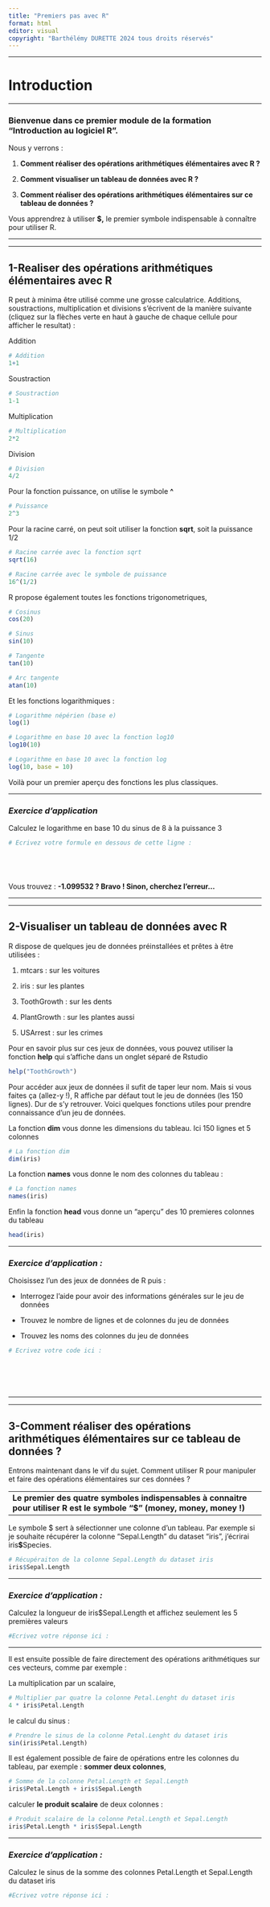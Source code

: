 ```yaml
---
title: "Premiers pas avec R"
format: html
editor: visual
copyright: "Barthélémy DURETTE 2024 tous droits réservés"
---
```


------------------------------------------------------------------------

# Introduction

------------------------------------------------------------------------

### Bienvenue dans ce premier module de la formation "Introduction au logiciel R".

Nous y verrons :

1.  **Comment réaliser des opérations arithmétiques élémentaires avec R ?**

2.  **Comment visualiser un tableau de données avec R ?**

3.  **Comment réaliser des opérations arithmétiques élémentaires sur ce tableau de données ?**

Vous apprendrez à utiliser **\$,** le premier symbole indispensable à connaître pour utiliser R.

------------------------------------------------------------------------

------------------------------------------------------------------------

## 1-Realiser des opérations arithmétiques élémentaires avec R

R peut à minima être utilisé comme une grosse calculatrice. Additions, soustractions, multiplication et divisions s'écrivent de la manière suivante (cliquez sur la flèches verte en haut à gauche de chaque cellule pour afficher le resultat) :

Addition

```r
# Addition
1+1
```

Soustraction

```r
# Soustraction
1-1
```

Multiplication

```r
# Multiplication
2*2
```

Division

```r
# Division
4/2
```

Pour la fonction puissance, on utilise le symbole **\^**

```r
# Puissance
2^3
```

Pour la racine carré, on peut soit utiliser la fonction **sqrt**, soit la puissance 1/2

```r
# Racine carrée avec la fonction sqrt
sqrt(16)

# Racine carrée avec le symbole de puissance
16^(1/2)

```

R propose également toutes les fonctions trigonometriques,

```r
# Cosinus
cos(20)

# Sinus
sin(10)

# Tangente
tan(10)

# Arc tangente
atan(10)
```

Et les fonctions logarithmiques :

```r

# Logarithme népérien (base e)
log(1)

# Logarithme en base 10 avec la fonction log10
log10(10)

# Logarithme en base 10 avec la fonction log
log(10, base = 10)
```

Voilà pour un premier aperçu des fonctions les plus classiques.

------------------------------------------------------------------------

### *Exercice d'application*

Calculez le logarithme en base 10 du sinus de 8 à la puissance 3

```r
# Ecrivez votre formule en dessous de cette ligne :






```

Vous trouvez : **-1.099532 ? Bravo ! Sinon, cherchez l'erreur...**

------------------------------------------------------------------------

------------------------------------------------------------------------

## 2-Visualiser un tableau de données avec R

R dispose de quelques jeu de données préinstallées et prêtes à être utilisées :

1.  mtcars : sur les voitures

2.  iris : sur les plantes

3.  ToothGrowth : sur les dents

4.  PlantGrowth : sur les plantes aussi

5.  USArrest : sur les crimes

Pour en savoir plus sur ces jeux de données, vous pouvez utiliser la fonction **help** qui s'affiche dans un onglet séparé de Rstudio

```r
help("ToothGrowth")
```

Pour accéder aux jeux de données il sufit de taper leur nom. Mais si vous faites ça (allez-y !), R affiche par défaut tout le jeu de données (les 150 lignes). Dur de s'y retrouver. Voici quelques fonctions utiles pour prendre connaissance d'un jeu de données.

La fonction **dim** vous donne les dimensions du tableau. Ici 150 lignes et 5 colonnes

```r
# La fonction dim
dim(iris)

```

La fonction **names** vous donne le nom des colonnes du tableau :

```r
# La fonction names
names(iris)
```

Enfin la fonction **head** vous donne un "aperçu" des 10 premieres colonnes du tableau

```r
head(iris)
```

------------------------------------------------------------------------

### *Exercice d'application :*

Choisissez l'un des jeux de données de R puis :

-   Interrogez l'aide pour avoir des informations générales sur le jeu de données

-   Trouvez le nombre de lignes et de colonnes du jeu de données

-   Trouvez les noms des colonnes du jeu de données

```r
# Ecrivez votre code ici :







```

------------------------------------------------------------------------

------------------------------------------------------------------------

## 3-Comment réaliser des opérations arithmétiques élémentaires sur ce tableau de données ?

Entrons maintenant dans le vif du sujet. Comment utiliser R pour manipuler et faire des opérations élémentaires sur ces données ?

|                                                                                                                           |
|---------------------------------------------------------------------------------------------------------------------------|
| **Le premier des quatre symboles indispensables à connaitre pour utiliser R est le symbole "\$" (money, money, money !)** |

Le symbole \$ sert à sélectionner une colonne d'un tableau. Par exemple si je souhaite récupérer la colonne "Sepal.Length" du dataset "iris", j'écrirai iris**\$**Species.

```r
# Récupéraiton de la colonne Sepal.Length du dataset iris
iris$Sepal.Length
```

------------------------------------------------------------------------

### *Exercice d'application :*

Calculez la longueur de iris\$Sepal.Length et affichez seulement les 5 premières valeurs

```r
#Ecrivez votre réponse ici :


```

------------------------------------------------------------------------

Il est ensuite possible de faire directement des opérations arithmétiques sur ces vecteurs, comme par exemple :

La multiplication par un scalaire,

```r
# Multiplier par quatre la colonne Petal.Lenght du dataset iris
4 * iris$Petal.Length
```

le calcul du sinus :

```r
# Prendre le sinus de la colonne Petal.Lenght du dataset iris
sin(iris$Petal.Length)
```

Il est également possible de faire de opérations entre les colonnes du tableau, par exemple : **sommer deux colonnes**,

```r
# Somme de la colonne Petal.Length et Sepal.Length
iris$Petal.Length + iris$Sepal.Length
```

calculer **le produit scalaire** de deux colonnes :

```r
# Produit scalaire de la colonne Petal.Length et Sepal.Length
iris$Petal.Length * iris$Sepal.Length
```

------------------------------------------------------------------------

### *Exercice d'application :*

Calculez le sinus de la somme des colonnes Petal.Length et Sepal.Length du dataset iris

```r
#Ecrivez votre réponse ici :


```
